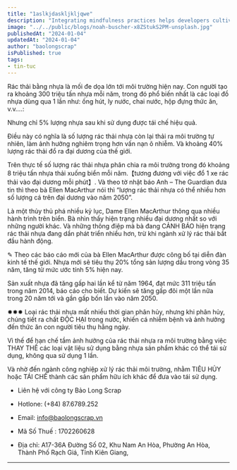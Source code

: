 ```yaml
---
title: "1aslkjdaskljkljqwe"
description: "Integrating mindfulness practices helps developers cultivate present-moment awareness, fostering focus, problem-solving, and work-life balance."
image: "../../public/blogs/noah-buscher-x8ZStukS2PM-unsplash.jpg"
publishedAt: "2024-01-04"
updatedAt: "2024-01-04"
author: "baolongscrap"
isPublished: true
tags:
- tin-tuc
---
```




Rác thải bằng nhựa là mối đe dọa lớn tới môi trường hiện nay. Con người tạo ra khoảng 300 triệu tấn nhựa mỗi năm, trong đó phổ biến nhất là các loại đồ nhựa dùng qua 1 lần như: ống hút, ly nước, chai nước, hộp đựng thức ăn, v.v….:

Nhưng chỉ 5% lượng nhựa sau khi sử dụng được tái chế hiệu quả.

Điều này có nghĩa là số lượng rác thải nhựa còn lại thải ra môi trường tự nhiên, làm ảnh hưởng nghiêm trọng hơn vấn nạn ô nhiễm. Và khoảng 40% lượng rác thải đổ ra đại dương của thế giới.

Trên thực tế số lượng rác thải nhựa phân chia ra môi trường trong đó khoảng 8 triệu tấn nhựa thải xuống biển mỗi năm.【tương đương với việc đổ 1 xe rác thải vào đại dương mỗi phút】. Và theo tờ nhật báo Anh – The Guardian đưa tin thì theo bà Ellen MacArthur nói thì “lượng rác thải nhựa có thể nhiều hơn số lượng cá trên đại dương vào năm 2050”.

Là một thủy thủ phá nhiều kỷ lục, Dame Ellen MacArthur thông qua nhiều hành trình trên biển. Bà nhìn thấy hiện trạng nhiều đại dương nhất so với những người khác. Và những thông điệp mà bà đang CẢNH BÁO hiện trạng rác thải nhựa đang dần phát triển nhiều hơn, trừ khi ngành xử lý rác thải bắt đầu hành động.

✎ Theo các báo cáo mới của bà Ellen MacArthur được công bố tại diễn đàn kinh tế thế giới. Nhựa mới sẽ tiêu thụ 20% tổng sản lượng dầu trong vòng 35 năm, tăng từ mức ước tính 5% hiện nay.

 

Sản xuất nhựa đã tăng gấp hai lần kể từ năm 1964, đạt mức 311 triệu tấn trong năm 2014, báo cáo cho biết. Dự kiến ​​sẽ tăng gấp đôi một lần nữa trong 20 năm tới và gần gấp bốn lần vào năm 2050.

✸✸✸ Loại rác thải nhựa mất nhiều thời gian phân hủy, nhưng khi phân hủy, chúng tiết ra chất ĐỘC HẠI trong nước, khiến cá nhiễm bệnh và ảnh hưởng đến thức ăn con người tiêu thụ hằng ngày.

 

Vì thế để hạn chế tầm ảnh hưởng của rác thải nhựa ra môi trường bằng việc THAY THẾ các loại vật liệu sử dụng bằng nhựa sản phẩm khác có thể tái sử dụng, không qua sử dụng 1 lần.

Và nhờ đến ngành công nghiệp xử lý rác thải môi trường, nhằm TIÊU HỦY hoặc TÁI CHẾ thành các sản phẩm hữu ích khác để đưa vào tái sử dụng.


- Liên hệ với công ty Bảo Long Scrap

- Hotlone: (+84) 87.6789.252

- Email: info@baolongscrap.vn

- Mã Số Thuế : 1702260628

- Địa chỉ: A17-36A Đường Số 02, Khu Nam An Hòa, Phường An Hòa, Thành Phố Rạch Giá, Tỉnh Kiên Giang,

---


